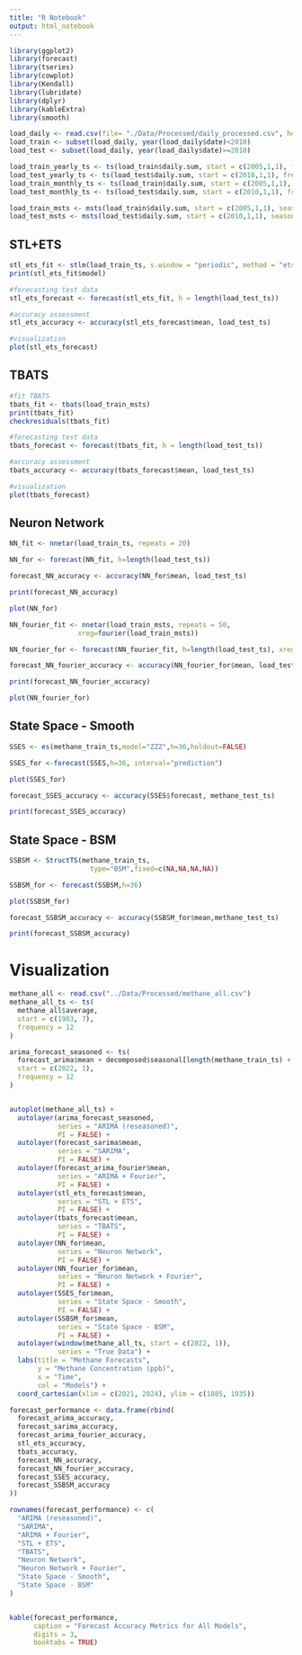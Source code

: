 ```yaml
---
title: "R Notebook"
output: html_notebook
---
```

```r
library(ggplot2)
library(forecast)
library(tseries)
library(cowplot)
library(Kendall)
library(lubridate)
library(dplyr)
library(kableExtra)
library(smooth)
```

```r
load_daily <- read.csv(file= "./Data/Processed/daily_processed.csv", header = TRUE)
load_train <- subset(load_daily, year(load_daily$date)<2010)
load_test <- subset(load_daily, year(load_daily$date)>=2010)

load_train_yearly_ts <- ts(load_train$daily.sum, start = c(2005,1,1), frequency = 365)
load_test_yearly_ts <- ts(load_test$daily.sum, start = c(2010,1,1), frequency = 365)
load_train_monthly_ts <- ts(load_train$daily.sum, start = c(2005,1,1), frequency = 30)
load_test_monthly_ts <- ts(load_test$daily.sum, start = c(2010,1,1), frequency = 30)

load_train_msts <- msts(load_train$daily.sum, start = c(2005,1,1), seasonal.periods = c(30,365))
load_test_msts <- msts(load_test$daily.sum, start = c(2010,1,1), seasonal.periods = c(30,365))
```


## STL+ETS
```r
stl_ets_fit <- stlm(load_train_ts, s.window = "periodic", method = "ets")
print(stl_ets_fit$model)

#forecasting test data
stl_ets_forecast <- forecast(stl_ets_fit, h = length(load_test_ts))

#accuracy assessment
stl_ets_accuracy <- accuracy(stl_ets_forecast$mean, load_test_ts)

#visualization
plot(stl_ets_forecast)
```

## TBATS 

```r
#fit TBATS
tbats_fit <- tbats(load_train_msts)
print(tbats_fit)
checkresiduals(tbats_fit)

#forecasting test data
tbats_forecast <- forecast(tbats_fit, h = length(load_test_ts))

#accuracy assessment
tbats_accuracy <- accuracy(tbats_forecast$mean, load_test_ts)

#visualization
plot(tbats_forecast)
```

## Neuron Network

```r

NN_fit <- nnetar(load_train_ts, repeats = 20)

NN_for <- forecast(NN_fit, h=length(load_test_ts))

forecast_NN_accuracy <- accuracy(NN_for$mean, load_test_ts)

print(forecast_NN_accuracy)

plot(NN_for)

```

```r
NN_fourier_fit <- nnetar(load_train_msts, repeats = 50,
                 xreg=fourier(load_train_msts))

NN_fourier_for <- forecast(NN_fourier_fit, h=length(load_test_ts), xreg=fourier(load_train_msts, h=length(load_test_ts)))

forecast_NN_fourier_accuracy <- accuracy(NN_fourier_for$mean, load_test_msts)

print(forecast_NN_fourier_accuracy)

plot(NN_fourier_for)

```

## State Space - Smooth

```r
SSES <- es(methane_train_ts,model="ZZZ",h=36,holdout=FALSE)

SSES_for <-forecast(SSES,h=36, interval="prediction")

plot(SSES_for)

forecast_SSES_accuracy <- accuracy(SSES$forecast, methane_test_ts)

print(forecast_SSES_accuracy)
```

## State Space - BSM

```r
SSBSM <- StructTS(methane_train_ts,
                    type="BSM",fixed=c(NA,NA,NA,NA))

SSBSM_for <- forecast(SSBSM,h=36)

plot(SSBSM_for)

forecast_SSBSM_accuracy <- accuracy(SSBSM_for$mean,methane_test_ts)

print(forecast_SSBSM_accuracy)

```

# Visualization
```r
methane_all <- read.csv("../Data/Processed/methane_all.csv")
methane_all_ts <- ts(
  methane_all$average,
  start = c(1983, 7),
  frequency = 12
)

arima_forecast_seasoned <- ts(
  forecast_arima$mean + decomposed$seasonal[length(methane_train_ts) + 1:36],
  start = c(2022, 1),
  frequency = 12
)


autoplot(methane_all_ts) +
  autolayer(arima_forecast_seasoned,
            series = "ARIMA (reseasoned)",
            PI = FALSE) +
  autolayer(forecast_sarima$mean,
            series = "SARIMA",
            PI = FALSE) +
  autolayer(forecast_arima_fourier$mean,
            series = "ARIMA + Fourier",
            PI = FALSE) +
  autolayer(stl_ets_forecast$mean,
            series = "STL + ETS",
            PI = FALSE) +
  autolayer(tbats_forecast$mean,
            series = "TBATS",
            PI = FALSE) +
  autolayer(NN_for$mean,
            series = "Neuron Network",
            PI = FALSE) +
  autolayer(NN_fourier_for$mean,
            series = "Neuron Network + Fourier",
            PI = FALSE) +
  autolayer(SSES_for$mean,
            series = "State Space - Smooth",
            PI = FALSE) +
  autolayer(SSBSM_for$mean,
            series = "State Space - BSM",
            PI = FALSE) +
  autolayer(window(methane_all_ts, start = c(2022, 1)),
            series = "True Data") +
  labs(title = "Methane Forecasts",
       y = "Methane Concentration (ppb)",
       x = "Time",
       col = "Models") +
  coord_cartesian(xlim = c(2021, 2024), ylim = c(1885, 1935))

```

```r
forecast_performance <- data.frame(rbind(
  forecast_arima_accuracy,
  forecast_sarima_accuracy,
  forecast_arima_fourier_accuracy,
  stl_ets_accuracy,
  tbats_accuracy,
  forecast_NN_accuracy,
  forecast_NN_fourier_accuracy,
  forecast_SSES_accuracy,
  forecast_SSBSM_accuracy
))

rownames(forecast_performance) <- c(
  "ARIMA (reseasoned)",
  "SARIMA",
  "ARIMA + Fourier",
  "STL + ETS",
  "TBATS",
  "Neuron Network",
  "Neuron Network + Fourier",
  "State Space - Smooth",
  "State Space - BSM"
)


kable(forecast_performance,
      caption = "Forecast Accuracy Metrics for All Models",
      digits = 3,
      booktabs = TRUE)
```

